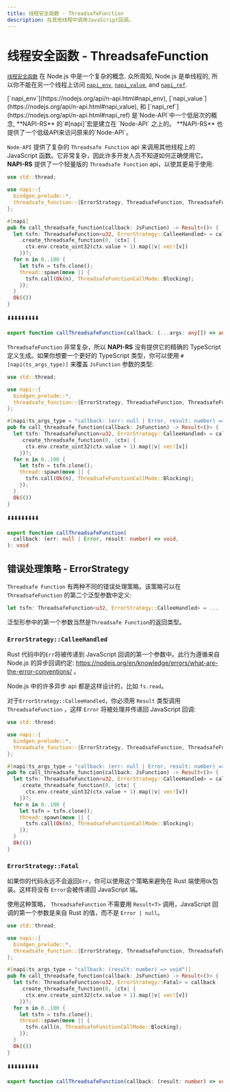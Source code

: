 ```yaml
---
title: 线程安全函数 - ThreadsafeFunction
description: 在其他线程中调用JavaScript回调。
---
```


# 线程安全函数 - ThreadsafeFunction

[`线程安全函数`](https://nodejs.org/api/n-api.html#asynchronous-thread-safe-function-calls) 在 Node.js 中是一个复杂的概念. 众所周知, Node.js 是单线程的, 所以你不能在另一个线程上访问 [`napi_env`](https://nodejs.org/api/n-api.html#napi_env), [`napi_value`](https://nodejs.org/api/n-api.html#napi_value), and [`napi_ref`](https://nodejs.org/api/n-api.html#napi_ref).


<Callout>
  [`napi_env`](https://nodejs.org/api/n-api.html#napi_env),
  [`napi_value`](https://nodejs.org/api/n-api.html#napi_value), 和
  [`napi_ref`](https://nodejs.org/api/n-api.html#napi_ref)
  是`Node-API`中一个低层次的概念, **NAPI-RS** 的`#[napi]`宏是建立在 `Node-API`
  之上的。 **NAPI-RS** 也提供了一个低级API来访问原来的`Node-API`。
</Callout>

`Node-API` 提供了复杂的 `Threadsafe Function` api 来调用其他线程上的 JavaScript 函数。它非常复杂，因此许多开发人员不知道如何正确使用它。**NAPI-RS** 提供了一个轻量版的 `Threadsafe Function` api，以使其更易于使用:

```rust {10} filename="lib.rs"
use std::thread;

use napi::{
  bindgen_prelude::*,
  threadsafe_function::{ErrorStrategy, ThreadsafeFunction, ThreadsafeFunctionCallMode},
};

#[napi]
pub fn call_threadsafe_function(callback: JsFunction) -> Result<()> {
  let tsfn: ThreadsafeFunction<u32, ErrorStrategy::CalleeHandled> = callback
    .create_threadsafe_function(0, |ctx| {
      ctx.env.create_uint32(ctx.value + 1).map(|v| vec![v])
    })?;
  for n in 0..100 {
    let tsfn = tsfn.clone();
    thread::spawn(move || {
      tsfn.call(Ok(n), ThreadsafeFunctionCallMode::Blocking);
    });
  }
  Ok(())
}
```

⬇️⬇️⬇️⬇️⬇️⬇️⬇️⬇️⬇️

```ts filename="index.d.ts"
export function callThreadsafeFunction(callback: (...args: any[]) => any): void
```

`ThreadsafeFunction` 非常复杂，所以 **NAPI-RS** 没有提供它的精确的 TypeScript 定义生成。如果你想要一个更好的 TypeScript 类型，你可以使用 `#[napi(ts_args_type)]` 来覆盖 `JsFunction` 参数的类型:

```rust {8} filename="lib.rs"
use std::thread;

use napi::{
  bindgen_prelude::*,
  threadsafe_function::{ErrorStrategy, ThreadsafeFunction, ThreadsafeFunctionCallMode},
};

#[napi(ts_args_type = "callback: (err: null | Error, result: number) => void")]
pub fn call_threadsafe_function(callback: JsFunction) -> Result<()> {
  let tsfn: ThreadsafeFunction<u32, ErrorStrategy::CalleeHandled> = callback
    .create_threadsafe_function(0, |ctx| {
      ctx.env.create_uint32(ctx.value + 1).map(|v| vec![v])
    })?;
  for n in 0..100 {
    let tsfn = tsfn.clone();
    thread::spawn(move || {
      tsfn.call(Ok(n), ThreadsafeFunctionCallMode::Blocking);
    });
  }
  Ok(())
}
```

⬇️⬇️⬇️⬇️⬇️⬇️⬇️⬇️⬇️

```ts filename="index.d.ts"
export function callThreadsafeFunction(
  callback: (err: null | Error, result: number) => void,
): void
```

## 错误处理策略 - ErrorStrategy

`Threadsafe Function` 有两种不同的错误处理策略。该策略可以在 `ThreadsafeFunction` 的第二个泛型参数中定义:

```rust filename="lib.rs"
let tsfn: ThreadsafeFunction<u32, ErrorStrategy::CalleeHandled> = ...

```

泛型形参中的第一个参数当然是`Threadsafe Function`的返回类型。

### `ErrorStrategy::CalleeHandled`

Rust 代码中的`Err`将被传递到 JavaScript 回调的第一个参数中。此行为遵循来自 Node.js 的异步回调约定: https://nodejs.org/en/knowledge/errors/what-are-the-error-conventions/ 。

Node.js 中的许多异步 api 都是这样设计的，比如 `fs.read`。

对于`ErrorStrategy::CalleeHandled`，你必须用 `Result` 类型调用 `ThreadsafeFunction` ，这样 `Error` 将被处理并传递回 JavaScript 回调:

```rust {17} filename="lib.rs"
use std::thread;

use napi::{
  bindgen_prelude::*,
  threadsafe_function::{ErrorStrategy, ThreadsafeFunction, ThreadsafeFunctionCallMode},
};

#[napi(ts_args_type = "callback: (err: null | Error, result: number) => void")]
pub fn call_threadsafe_function(callback: JsFunction) -> Result<()> {
  let tsfn: ThreadsafeFunction<u32, ErrorStrategy::CalleeHandled> = callback
    .create_threadsafe_function(0, |ctx| {
      ctx.env.create_uint32(ctx.value + 1).map(|v| vec![v])
    })?;
  for n in 0..100 {
    let tsfn = tsfn.clone();
    thread::spawn(move || {
      tsfn.call(Ok(n), ThreadsafeFunctionCallMode::Blocking);
    });
  }
  Ok(())
}

```

### `ErrorStrategy::Fatal`

如果你的代码永远不会返回`Err`，你可以使用这个策略来避免在 Rust 端使用`Ok`包装。这样将没有 `Error`会被传递回 JavaScript 端。

使用这种策略， `ThreadsafeFunction` 不需要用 `Result<T>` 调用，JavaScript 回调的第一个参数是来自 Rust 的值，而不是 `Error | null`。

```rust {17} filename="lib.rs"
use std::thread;

use napi::{
  bindgen_prelude::*,
  threadsafe_function::{ErrorStrategy, ThreadsafeFunction, ThreadsafeFunctionCallMode},
};

#[napi(ts_args_type = "callback: (result: number) => void")]
pub fn call_threadsafe_function(callback: JsFunction) -> Result<()> {
  let tsfn: ThreadsafeFunction<u32, ErrorStrategy::Fatal> = callback
    .create_threadsafe_function(0, |ctx| {
      ctx.env.create_uint32(ctx.value + 1).map(|v| vec![v])
    })?;
  for n in 0..100 {
    let tsfn = tsfn.clone();
    thread::spawn(move || {
      tsfn.call(n, ThreadsafeFunctionCallMode::Blocking);
    });
  }
  Ok(())
}

```

⬇️⬇️⬇️⬇️⬇️⬇️⬇️⬇️⬇️

```ts {2} filename="index.d.ts"
export function callThreadsafeFunction(callback: (result: number) => void): void
```
